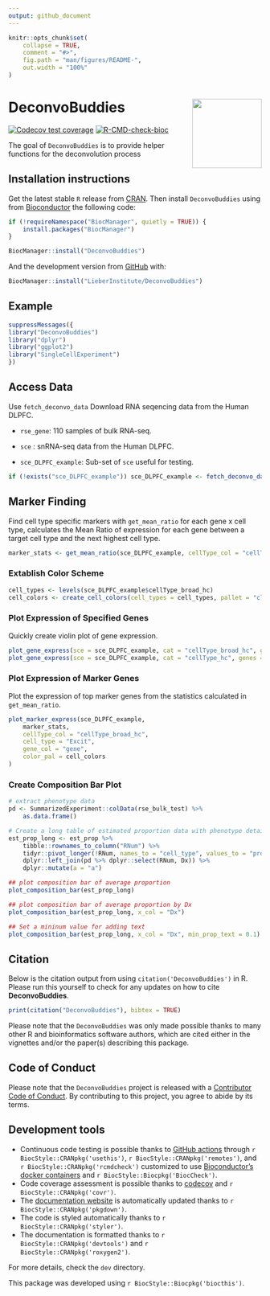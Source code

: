 ```yaml
---
output: github_document
---
```


<!-- README.md is generated from README.Rmd. Please edit that file -->

```r
knitr::opts_chunk$set(
    collapse = TRUE,
    comment = "#>",
    fig.path = "man/figures/README-",
    out.width = "100%"
)
```

# DeconvoBuddies <img src="man/figures/logo.png" align="right" height="138" alt="" />

<!-- badges: start -->
[![Codecov test coverage](https://codecov.io/gh/lahuuki/DeconvoBuddies/branch/main/graph/badge.svg)](https://codecov.io/gh/lahuuki/DeconvoBuddies?branch=main)
[![R-CMD-check-bioc](https://github.com/lahuuki/DeconvoBuddies/workflows/R-CMD-check-bioc/badge.svg)](https://github.com/lahuuki/DeconvoBuddies/actions)
<!-- badges: end -->

The goal of `DeconvoBuddies` is to provide helper functions for the deconvolution process

## Installation instructions

Get the latest stable `R` release from [CRAN](http://cran.r-project.org/). Then install `DeconvoBuddies` using from [Bioconductor](http://bioconductor.org/) the following code:

```r
if (!requireNamespace("BiocManager", quietly = TRUE)) {
    install.packages("BiocManager")
}

BiocManager::install("DeconvoBuddies")
```

And the development version from [GitHub](https://github.com/) with:

```r
BiocManager::install("LieberInstitute/DeconvoBuddies")
```
## Example

```r
suppressMessages({
library("DeconvoBuddies")
library("dplyr")
library("ggplot2")
library("SingleCellExperiment")
})
```


## Access Data
Use `fetch_deconvo_data` Download RNA seqencing data from the Human DLPFC.  

* `rse_gene`: 110 samples of bulk RNA-seq. 

* `sce` : snRNA-seq data from the Human DLPFC. 

* `sce_DLPFC_example`: Sub-set of `sce` useful for testing. 

```r

if (!exists("sce_DLPFC_example")) sce_DLPFC_example <- fetch_deconvo_data("sce_DLPFC_example")
```

## Marker Finding
Find cell type specific markers with `get_mean_ratio` for each gene x cell type, 
calculates the Mean Ratio of expression for each gene between a target cell type 
and the next highest cell type. 

```r
marker_stats <- get_mean_ratio(sce_DLPFC_example, cellType_col = "cellType_broad_hc")
```

### Extablish Color Scheme
```r
cell_types <- levels(sce_DLPFC_example$cellType_broad_hc)
cell_colors <- create_cell_colors(cell_types = cell_types, pallet = "classic", split = "\\.", preview = TRUE)
```

### Plot Expression of Specified Genes
Quickly create violin plot of gene expression. 
```r
plot_gene_express(sce = sce_DLPFC_example, cat = "cellType_broad_hc", genes = c("GAD2", "CD22"))
plot_gene_express(sce = sce_DLPFC_example, cat = "cellType_hc", genes = c("GAD2", "CD22"))
```

### Plot Expression of Marker Genes
Plot the expression of top marker genes from the statistics calculated in `get_mean_ratio`.
```r
plot_marker_express(sce_DLPFC_example,
    marker_stats,
    cellType_col = "cellType_broad_hc",
    cell_type = "Excit", 
    gene_col = "gene",
    color_pal = cell_colors
)
```

### Create Composition Bar Plot
```r
# extract phenotype data
pd <- SummarizedExperiment::colData(rse_bulk_test) %>%
    as.data.frame()

# Create a long table of estimated proportion data with phenotype details
est_prop_long <- est_prop %>%
    tibble::rownames_to_column("RNum") %>%
    tidyr::pivot_longer(!RNum, names_to = "cell_type", values_to = "prop") %>%
    dplyr::left_join(pd %>% dplyr::select(RNum, Dx)) %>%
    dplyr::mutate(a = "a")

## plot composition bar of average proportion
plot_composition_bar(est_prop_long)

## plot composition bar of average proportion by Dx
plot_composition_bar(est_prop_long, x_col = "Dx")

## Set a mininum value for adding text
plot_composition_bar(est_prop_long, x_col = "Dx", min_prop_text = 0.1)
```


## Citation

Below is the citation output from using `citation('DeconvoBuddies')` in R. Please
run this yourself to check for any updates on how to cite __DeconvoBuddies__.

```r
print(citation("DeconvoBuddies"), bibtex = TRUE)
```

Please note that the `DeconvoBuddies` was only made possible thanks to many other R and bioinformatics software authors, which are cited either in the vignettes and/or the paper(s) describing this package.

## Code of Conduct

Please note that the `DeconvoBuddies` project is released with a [Contributor Code of Conduct](https://contributor-covenant.org/version/2/0/CODE_OF_CONDUCT.html). By contributing to this project, you agree to abide by its terms.

## Development tools

* Continuous code testing is possible thanks to [GitHub actions](https://www.tidyverse.org/blog/2020/04/usethis-1-6-0/)  through `r BiocStyle::CRANpkg('usethis')`, `r BiocStyle::CRANpkg('remotes')`, and `r BiocStyle::CRANpkg('rcmdcheck')` customized to use [Bioconductor's docker containers](https://www.bioconductor.org/help/docker/) and `r BiocStyle::Biocpkg('BiocCheck')`.
* Code coverage assessment is possible thanks to [codecov](https://codecov.io/gh) and `r BiocStyle::CRANpkg('covr')`.
* The [documentation website](http://.github.io/DeconvoBuddies) is automatically updated thanks to `r BiocStyle::CRANpkg('pkgdown')`.
* The code is styled automatically thanks to `r BiocStyle::CRANpkg('styler')`.
* The documentation is formatted thanks to `r BiocStyle::CRANpkg('devtools')` and `r BiocStyle::CRANpkg('roxygen2')`.

For more details, check the `dev` directory.

This package was developed using `r BiocStyle::Biocpkg('biocthis')`.


